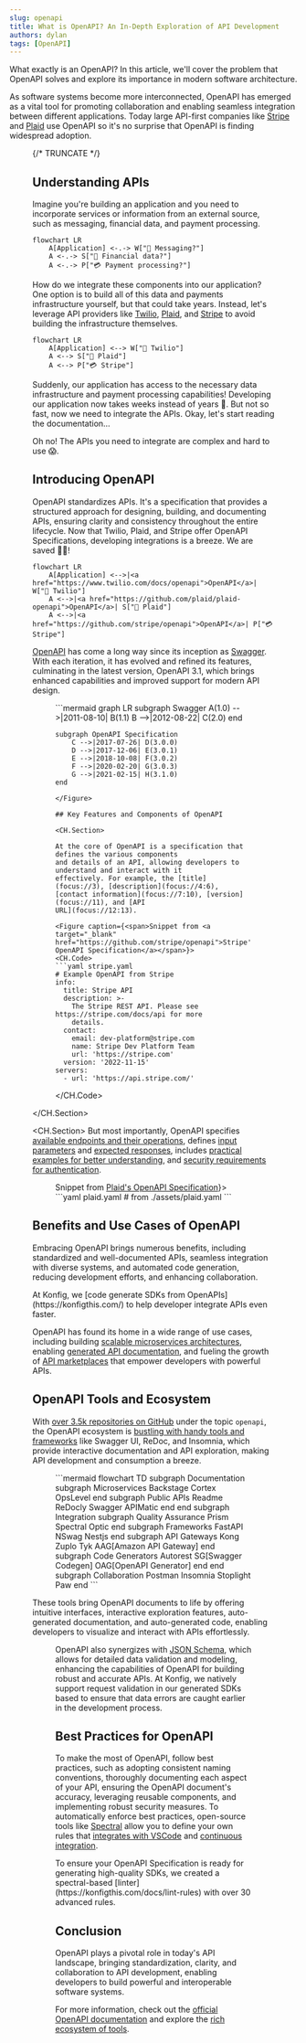 ```yaml
---
slug: openapi
title: What is OpenAPI? An In-Depth Exploration of API Development
authors: dylan
tags: [OpenAPI]
---
```



What exactly is an OpenAPI? In this article, we'll cover the problem that
OpenAPI solves and explore its importance in modern software architecture.

As software systems become more interconnected, OpenAPI has emerged as a vital
tool for promoting collaboration and enabling seamless integration between
different applications. Today large API-first companies like
[Stripe](https://github.com/stripe/openapi) and
[Plaid](https://github.com/plaid/plaid-openapi) use OpenAPI so it's no surprise
that OpenAPI is finding widespread adoption.

<Figure src="/img/openapi-google-trends.png" caption={"Google trend on \"openapi\" from 1/1/2017 to 7/10/2023"}/>

{/* TRUNCATE */}

## Understanding APIs

Imagine you're building an application and you need to incorporate services or
information from an external source, such as messaging, financial data, and
payment processing.

```mermaid
flowchart LR
    A[Application] <-.-> W["📱 Messaging?"]
    A <-.-> S["🏦 Financial data?"]
    A <-.-> P["💳 Payment processing?"]
```

How do we integrate these components into our application?  One option is to
build all of this data and payments infrastructure yourself, but that could take
years. Instead, let's leverage API providers like
[Twilio](https://www.twilio.com/en-us), [Plaid](https://plaid.com/), and
[Stripe](https://stripe.com/) to avoid building the infrastructure themselves.

```mermaid
flowchart LR
    A[Application] <--> W["📱 Twilio"]
    A <--> S["🏦 Plaid"]
    A <--> P["💳 Stripe"]
```

Suddenly, our application has access to the necessary data infrastructure and
payment processing capabilities! Developing our application now takes weeks
instead of years 🎉. But not so fast, now we need to integrate the APIs. Okay,
let's start reading the documentation...

Oh no! The APIs you need to integrate are complex and hard to use 😱.

## Introducing OpenAPI

OpenAPI standardizes APIs. It's a specification that provides a structured
approach for designing, building, and documenting APIs, ensuring clarity and
consistency throughout the entire lifecycle. Now that Twilio, Plaid, and Stripe
offer OpenAPI Specifications, developing integrations is a breeze. We are saved 😮‍💨!

```mermaid
flowchart LR
    A[Application] <-->|<a href="https://www.twilio.com/docs/openapi">OpenAPI</a>| W["📱 Twilio"]
    A <-->|<a href="https://github.com/plaid/plaid-openapi">OpenAPI</a>| S["🏦 Plaid"]
    A <-->|<a href="https://github.com/stripe/openapi">OpenAPI</a>| P["💳 Stripe"]
```

[OpenAPI](https://swagger.io/specification/) has come a long way since its
inception as [Swagger](https://swagger.io/specification/v2/). With each
iteration, it has evolved and refined its features, culminating in the latest
version, OpenAPI 3.1, which brings enhanced capabilities and improved support
for modern API design.

<Figure caption="History of versions for Swagger/OpenAPI">
```mermaid
graph LR
    subgraph Swagger
        A(1.0) -->|2011-08-10| B(1.1)
        B -->|2012-08-22| C(2.0)
    end

    subgraph OpenAPI Specification
        C -->|2017-07-26| D(3.0.0)
        D -->|2017-12-06| E(3.0.1)
        E -->|2018-10-08| F(3.0.2)
        F -->|2020-02-20| G(3.0.3)
        G -->|2021-02-15| H(3.1.0)
    end
```
</Figure>

## Key Features and Components of OpenAPI

<CH.Section>

At the core of OpenAPI is a specification that defines the various components
and details of an API, allowing developers to understand and interact with it
effectively. For example, the [title](focus://3), [description](focus://4:6),
[contact information](focus://7:10), [version](focus://11), and [API
URL](focus://12:13).

<Figure caption={<span>Snippet from <a target="_blank" href="https://github.com/stripe/openapi">Stripe's OpenAPI Specification</a></span>}>
<CH.Code>
```yaml stripe.yaml
# Example OpenAPI from Stripe
info:
  title: Stripe API
  description: >-
    The Stripe REST API. Please see https://stripe.com/docs/api for more
    details.
  contact:
    email: dev-platform@stripe.com
    name: Stripe Dev Platform Team
    url: 'https://stripe.com'
  version: '2022-11-15'
servers:
  - url: 'https://api.stripe.com/'
```
</CH.Code>
</Figure>

</CH.Section>

<CH.Section>
But most importantly, OpenAPI specifies [available endpoints and their
operations](focus://1:9), defines [input parameters](focus://10:44) and [expected responses](focus://45:64), includes [practical
examples for better understanding](focus://65:70), and [security requirements for authentication](focus://71:74).
<Figure caption={<span>Snippet from <a target="_blank" href="https://github.com/plaid/plaid-openapi">Plaid's OpenAPI Specification</a></span>}>
<CH.Code rows={25}>
```yaml plaid.yaml
# from ./assets/plaid.yaml
```
</CH.Code>
</Figure>
</CH.Section>

## Benefits and Use Cases of OpenAPI


Embracing OpenAPI brings numerous benefits, including standardized and
well-documented APIs, seamless integration with diverse systems, and automated
code generation, reducing development efforts, and enhancing collaboration.

<Admonition type="info" title="Checkout our code generation tool!">
At Konfig, we [code generate SDKs from OpenAPIs](https://konfigthis.com/) to
help developer integrate APIs even faster.
</Admonition>

OpenAPI has found its home in a wide range of use cases, including building
[scalable microservices
architectures](https://swagger.io/blog/consistent-kubernetes-microservices-with-openapi/),
enabling [generated API documentation](https://docs.readme.com/main/docs/openapi), and fueling the growth
of [API marketplaces](https://enterprise-docs.rapidapi.com/docs/adding-and-updating-openapi-documents) that empower developers with powerful APIs.

## OpenAPI Tools and Ecosystem

With [over 3.5k repositories on
GitHub](https://github.com/search?q=topic%3Aopenapi+&type=repositories) under
the topic `openapi`, the OpenAPI ecosystem is [bustling with handy tools and
frameworks](https://www.openapis.org/blog/2023/03/08/tools-that-support-openapi-specification)
like Swagger UI, ReDoc, and Insomnia, which provide interactive documentation
and API exploration, making API development and consumption a breeze.

<Figure caption="Landscape of popular tools for OpenAPI">
```mermaid
flowchart TD
    subgraph Documentation
        subgraph Microservices
            Backstage
            Cortex
            OpsLevel
        end
        subgraph Public APIs
            Readme
            ReDocly
            Swagger
            APIMatic
        end
    end
    subgraph Integration
        subgraph Quality Assurance
            Prism
            Spectral
            Optic
        end
        subgraph Frameworks
            FastAPI
            NSwag
            Nestjs
        end
        subgraph API Gateways
            Kong
            Zuplo
            Tyk
            AAG[Amazon API Gateway]
        end
        subgraph Code Generators
            Autorest
            SG[Swagger Codegen]
            OAG[OpenAPI Generator]
        end
    end
    subgraph Collaboration
        Postman
        Insomnia
        Stoplight
        Paw
    end
```
</Figure>

These tools bring OpenAPI documents to life by offering intuitive interfaces,
interactive exploration features, auto-generated documentation, and
auto-generated code, enabling developers to visualize and interact with APIs
effortlessly.

<Figure src="/img/swagger.png" caption="Screenshot of Swagger UI, a visual and interactive API documentation tool"/>

OpenAPI also synergizes with [JSON Schema](https://json-schema.org/), which allows
for detailed data validation and modeling, enhancing the capabilities of OpenAPI
for building robust and accurate APIs. At Konfig, we natively support request
validation in our generated SDKs based to ensure that data errors are caught
earlier in the development process.

## Best Practices for OpenAPI

To make the most of OpenAPI, follow best practices, such as adopting consistent
naming conventions, thoroughly documenting each aspect of your API, ensuring the
OpenAPI document's accuracy, leveraging reusable components, and implementing
robust security measures. To automatically enforce best practices, open-source
tools like [Spectral](https://github.com/stoplightio/spectral) allow you to
define your own rules that [integrates with
VSCode](https://marketplace.visualstudio.com/items?itemName=stoplight.spectral)
and [continuous
integration](https://docs.stoplight.io/docs/spectral/038632fdf0d1a-continuous-integration).

<Admonition type="info" title="Checkout our Linter">
To ensure your OpenAPI Specification is ready for generating high-quality SDKs,
we created a spectral-based [linter](https://konfigthis.com/docs/lint-rules)
with over 30 advanced rules.
</Admonition>

## Conclusion

OpenAPI plays a pivotal role in today's API landscape, bringing standardization,
clarity, and collaboration to API development, enabling developers to build
powerful and interoperable software systems.

For more information, check out the [official OpenAPI
documentation](https://swagger.io/specification/) and explore the [rich
ecosystem of
tools](https://github.com/search?q=topic%3Aopenapi+&type=repositories).

